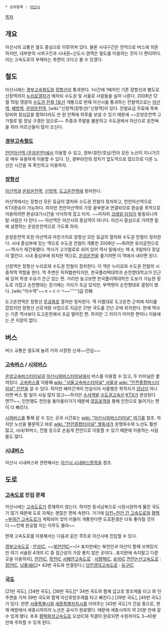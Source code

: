  * 상위항목 : [[아산시]]

[[목차]]
== 개요 ==
아산시의 교통은 철도 중심으로 이루어져 있다. 물론 시내구간은 전적으로 버스에 의존하지만, 대부분의 시외구간과 시내권~신도시 권역은 철도를 이용하는 것이 더 편리하다. 이는 고속도로의 부재라는 측면이 크다고 볼 수 있겠다.

== 철도 ==
아산시에는 [[경부고속철도]]와 [[장항선]]이 통과한다. 1시간에 1배차인 기존 장항선과 별도로 신창역까지 [[누리로]]열차가 배차되 수도권 및 서울로 사람들을 실어 나른다. 2008년 12월 15일 영광의 [[수도권 전철 1호선]] 개통으로 현재 아산시를 통과하는 전철역으로는 [[천안아산역 (온양온천)|아산역]], [[배방역]], [[온양온천역]], [wiki:"신창역(장항선)"신창역]이 있다. 전철요금 무료에 목욕탕비와 점심값을 합하더라도 만 원 안쪽에 하루를 보낼 수 있기 때문에 ~~온양온천역 고가철로 밑 장날 구경은 덤으로~~ 주중과 주말을 불문하고 수도권에서 아산으로 온천욕을 하러 어르신들이 많이 오신다.

=== [[경부고속철도]] ===
[[천안아산역 (온양온천)]]에서 이용할 수 있고, 경부/경전/호남/전라 모든 노선이 지나가므로 매우 유용하게 이용할 수 있다. 단, 경부라인의 정차가 압도적으로 많으므로 다른 노선은 시간을 꼭 확인하고 이용하자.

=== [[장항선]] ===
[[천안아산역 (온양온천)|아산역]]과 [[온양온천역]], [[신창역(장항선)|신창역]], [[도고온천역]]에 정차한다.

아산역에서는 장항선 모든 등급의 열차와 수도권 전철이 정차하고, 천안아산역으로 KTX환승이 가능하다. 하지만 천안아산역의 가장 끝부분과 연결되므로 환승을 목적으로 이용하려면 환승대기시간을 넉넉하게 잡고 타자. ~~어차피 [[코레일 타임]]이 발동되니까 탈 사람은 다 탄다.~~ 아산역은 아산시의 중심역이 아니다. 아산시 중심으로 가려면 밑에 설명하는 온양온천역으로 가도록 하자.

온양온천역 또한 아산역과 마찬가지로 장항선 모든 등급의 열차와 수도권 전철이 정차한다. 시내 중심부에 있는 역으로 수도권 전철이 개통한 2008년 ~~화려한 유리궁전으로~~역사가 재건축됐다. 역사가 고가철로로 되어 있어 역사 밑에서는 매 4, 9일마다 장날이 열린다. 시내 중심부에 위치한 역으로, [[온양온천]]을 즐기려면 이 역에서 내리면 된다.

신창역은 장항선 누리로와 수도권 전철이 정차한다. 이 역은 누리로와 수도권 전철의 시종착역 역할을 한다. 역 주변은 허허벌판이지만, 한국폴리텍대학과 순천향대학교가 인근에 있어 학생 수요가 은근 있는 편. 거리만 놓고보면 한국폴리텍대학은 도보가 가능한 정도로 가깝고 순천향대는 걷기에는 거리가 조금 있지만, 부역명이 순천향대로 결정이 됐다. [wiki:"이수역"~~ㅊㅅㄷㅇㄱ~~'''''']급 민폐

도고온천역은 장항선 [[무궁화호]] 열차만 정차한다. 역 이름대로 도고온천 근처에 자리를 잡았지만 장항선 선로개량 사업으로 지금은 21번 국도를 건넌 곳에 위치한다. 현재 역사는 기존 역사보다 도고온천에서 조금 멀어진 편. 하지만 그 차이가 미미한 편이니 이용에는 큰 지장이 없다.

== 버스 ==
버스 교통은 철도에 눌려 거의 사장된 신세~~안습~~.

=== [[고속버스]] / [[시외버스]] ===
[[온양고속버스터미널]]과 [[아산시외버스터미널]]에서 버스를 이용할 수 있고, 두 터미널은 붙어있다.
[[고속버스]]를 이용해 [[wiki: "서울고속버스터미널" 서울]]과 [[wiki: "인천종합버스터미널" 인천]]을 갈 수 있다. 하지만 배차간격이 안습이라 서울행은 목적지가 [[서울/강남|강남]]이 아니라면 버스 탈 일이 사실 많지 않고~~하지만 [[수서역(수도권고속선)|수서역]]발 [[수도권고속선]] [[KTX]]가 완성된다면??~~, 인천행도 천안을 돌아올라가기 때문에 [[영등포역]]을 통해 인천으로 들어가는 편이 더 빠르다.

[[시외버스]]를 통해 갈 수 있는 곳과 시간표는 [[wiki: "아산시외버스터미널" 여기]]를 참조. 하지만 노선을 불문하고 바로 [[wiki: "천안종합터미널" 옆동네]]가 운행회수와 노선도 훨씬 많고, 시내/외버스, 전철 등으로 손쉽게 천안으로 이동할 수 있기 때문에 이용하는 사람들도 많다.

=== [[시내버스]] ===
아산시 시내버스와 관련해서는 [[아산시 시내버스]]항목을 참조.

== 도로 ==
=== [[고속도로]] 진입 문제 ===
아산시에는 [[고속도로]]가 존재하지 않는다. 하지만 동서남북으로 시원시원하게 뚫린 국도가 많기 때문에 도로 자체는 괜찮은 편에 속한다.
거기에 [[아산청원고속도로|당진~천안 간 고속도로]]와 [[제2서해안고속도로|평택~부여간 고속도로]]가 계획되어 있어 이들이 개통한다면 도로환경은 더욱 좋아질 것이다.~~언제 완공될 지는 아무도 몰라~~

현재 고속도로를 이용해서는 다음과 같은 루트로 아산시에 진입할 수 있다.

[[경부고속도로]] : [[안성IC]], ~~[[북천안IC]]~~[* 표지판에는 북천안과 아산이 함께 쓰여있지만 여기 서술된 4개의 IC 중 접근성이 가장 좋지 않은 곳이다...표지판에 속지말고 다른 곳을 이용하자], [[천안IC]], [[목천IC]]
[[서해안고속도로]] : [[서평택IC]], [[송악IC]]
[[천안논산고속도로]] : [[정안IC]], [[남풍세IC]][* 43번 국도와 연결된다.]
[[당진영덕고속도로]] : [[유구IC]]

=== [[국도]] ===
[21번 국도], [34번 국도], [38번 국도][* 34번 국도와 함께 삽교호 방조제를 타고 와 인주면을 거쳐 39번 국도와 함께 아산호방조제를 타고 빠진다.] [39번 국도], [45번 국도]가 있다.
한편 [[서울특별시]]와 [[세종특별자치시]]를 이어주는 [43번 국도]가 건설 중으로, 현재 배방에서 세종시까지의 노선은 공사가 완료됐다. 때문에 세종시까지 약 20분 만에 갈 수 있게 됐다. 추후 [[평택화성고속도로]] 오성IC와 직결이 완료되면 수원까지도 3~40분 만에 주파할 수 있게 된다.
